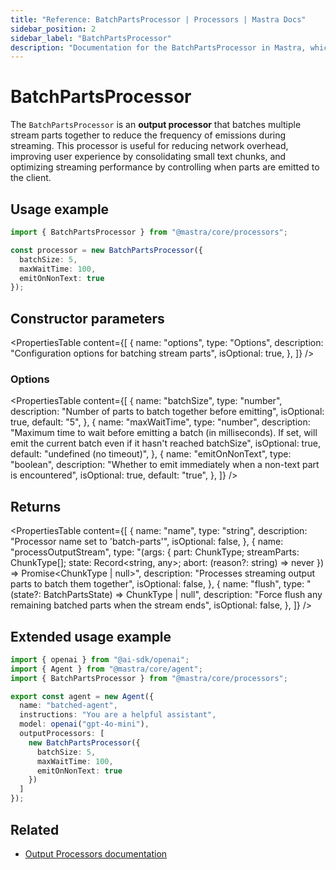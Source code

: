 ```yaml
---
title: "Reference: BatchPartsProcessor | Processors | Mastra Docs"
sidebar_position: 2
sidebar_label: "BatchPartsProcessor"
description: "Documentation for the BatchPartsProcessor in Mastra, which batches multiple stream parts together to reduce frequency of emissions."
---
```


# BatchPartsProcessor

The `BatchPartsProcessor` is an **output processor** that batches multiple stream parts together to reduce the frequency of emissions during streaming. This processor is useful for reducing network overhead, improving user experience by consolidating small text chunks, and optimizing streaming performance by controlling when parts are emitted to the client.

## Usage example

```typescript copy
import { BatchPartsProcessor } from "@mastra/core/processors";

const processor = new BatchPartsProcessor({
  batchSize: 5,
  maxWaitTime: 100,
  emitOnNonText: true
});
```

## Constructor parameters

<PropertiesTable
  content={[
    {
      name: "options",
      type: "Options",
      description: "Configuration options for batching stream parts",
      isOptional: true,
    },
  ]}
/>

### Options

<PropertiesTable
  content={[
    {
      name: "batchSize",
      type: "number",
      description: "Number of parts to batch together before emitting",
      isOptional: true,
      default: "5",
    },
    {
      name: "maxWaitTime",
      type: "number",
      description: "Maximum time to wait before emitting a batch (in milliseconds). If set, will emit the current batch even if it hasn't reached batchSize",
      isOptional: true,
      default: "undefined (no timeout)",
    },
    {
      name: "emitOnNonText",
      type: "boolean",
      description: "Whether to emit immediately when a non-text part is encountered",
      isOptional: true,
      default: "true",
    },
  ]}
/>

## Returns

<PropertiesTable
  content={[
    {
      name: "name",
      type: "string",
      description: "Processor name set to 'batch-parts'",
      isOptional: false,
    },
    {
      name: "processOutputStream",
      type: "(args: { part: ChunkType; streamParts: ChunkType[]; state: Record<string, any>; abort: (reason?: string) => never }) => Promise<ChunkType | null>",
      description: "Processes streaming output parts to batch them together",
      isOptional: false,
    },
    {
      name: "flush",
      type: "(state?: BatchPartsState) => ChunkType | null",
      description: "Force flush any remaining batched parts when the stream ends",
      isOptional: false,
    },
  ]}
/>

## Extended usage example

```typescript title="src/mastra/agents/batched-agent.ts" showLineNumbers copy
import { openai } from "@ai-sdk/openai";
import { Agent } from "@mastra/core/agent";
import { BatchPartsProcessor } from "@mastra/core/processors";

export const agent = new Agent({
  name: "batched-agent",
  instructions: "You are a helpful assistant",
  model: openai("gpt-4o-mini"),
  outputProcessors: [
    new BatchPartsProcessor({
      batchSize: 5,
      maxWaitTime: 100,
      emitOnNonText: true
    })
  ]
});
```

## Related

- [Output Processors documentation](/docs/agents/guardrails)
